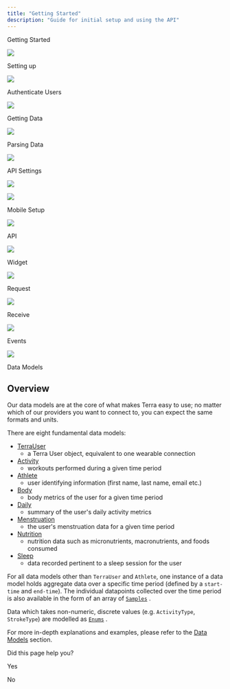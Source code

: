 ```yaml
---
title: "Getting Started"
description: "Guide for initial setup and using the API"
---
```

Getting Started  
  
![](https://terradocs.s3.eu-west-2.amazonaws.com/icons/getting-started.png)

Setting up  
  
![](https://terradocs.s3.eu-west-2.amazonaws.com/icons/install-on-backend.png)

Authenticate Users  
  
![](https://terradocs.s3.eu-west-2.amazonaws.com/icons/authenticate-users.png)

Getting Data  
  
![](https://terradocs.s3.eu-west-2.amazonaws.com/icons/receive-data.png)

Parsing Data  
  
![](https://terradocs.s3.eu-west-2.amazonaws.com/icons/understand-our-data.png)

API Settings  
  
![](https://terradocs.s3.eu-west-2.amazonaws.com/icons/customise-terra.png)

![](https://terradocs.s3.eu-west-2.amazonaws.com/icons/manage-integrations.png)  
  
Mobile Setup

![](https://terradocs.s3.eu-west-2.amazonaws.com/icons/api-data-models.png)  
  
API

![](https://terradocs.s3.eu-west-2.amazonaws.com/icons/widget.png)  
  
Widget

![](https://terradocs.s3.eu-west-2.amazonaws.com/icons/historical-data.png)  
  
Request

![](https://terradocs.s3.eu-west-2.amazonaws.com/icons/new-data.png)  
  
Receive

![](https://terradocs.s3.eu-west-2.amazonaws.com/icons/event-types.png)  
  
Events

![](https://terradocs.s3.eu-west-2.amazonaws.com/icons/api-data-models.png)  
  
Data Models

## Overview

Our data models are at the core of what makes Terra easy to use; no matter which of our providers you want to connect to, you can expect the same formats and units.

There are eight fundamental data models:

*   [TerraUser](/reference/v2#terrauser)
     - a Terra User object, equivalent to one wearable connection
*   [Activity](/reference/v2#activity-1)
     - workouts performed during a given time period
*   [Athlete](/reference/v2#athlete)
     - user identifying information (first name, last name, email etc.)
*   [Body](/reference/v2#body)
     - body metrics of the user for a given time period
*   [Daily](/reference/v2#daily)
     - summary of the user's daily activity metrics
*   [Menstruation](/reference/v2#menstruation)
     - the user's menstruation data for a given time period
*   [Nutrition](/reference/v2#nutrition)
     - nutrition data such as micronutrients, macronutrients, and foods consumed
*   [Sleep](/reference/v2#sleep)
     - data recorded pertinent to a sleep session for the user

For all data models other than `TerraUser` and `Athlete`, one instance of a data model holds aggregate data over a specific time period (defined by a `start-time` and `end-time`). The individual datapoints collected over the time period is also available in the form of an array of [`Samples`](/reference/v2#samples)
 .

Data which takes non-numeric, discrete values (e.g. `ActivityType`, `StrokeType`) are modelled as [`Enums`](/reference/enums)
.

For more in-depth explanations and examples, please refer to the [Data Models](/reference/v2)
 section.

Did this page help you?

Yes

No